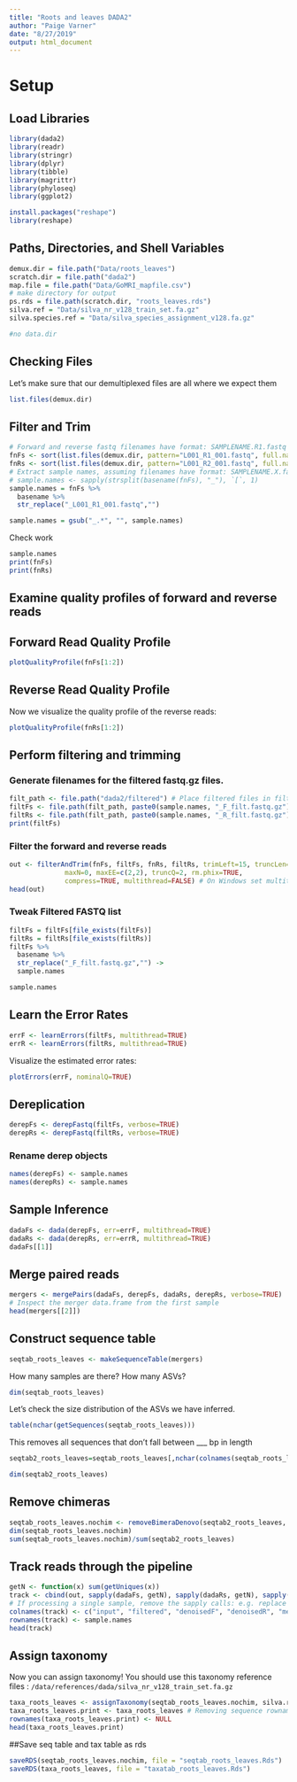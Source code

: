 ```yaml
---
title: "Roots and leaves DADA2"
author: "Paige Varner"
date: "8/27/2019"
output: html_document
---
```





# Setup
## Load Libraries
```r
library(dada2)
library(readr)
library(stringr)
library(dplyr)
library(tibble)
library(magrittr)
library(phyloseq)
library(ggplot2)

install.packages("reshape")
library(reshape)
```



## Paths, Directories, and Shell Variables

```r
demux.dir = file.path("Data/roots_leaves")
scratch.dir = file.path("dada2")
map.file = file.path("Data/GoMRI_mapfile.csv")
# make directory for output
ps.rds = file.path(scratch.dir, "roots_leaves.rds")
silva.ref = "Data/silva_nr_v128_train_set.fa.gz"
silva.species.ref = "Data/silva_species_assignment_v128.fa.gz"

#no data.dir
```



## Checking Files 
Let's make sure that our demultiplexed files are all where we expect them

```r
list.files(demux.dir)
```



## Filter and Trim

```r
# Forward and reverse fastq filenames have format: SAMPLENAME.R1.fastq and SAMPLENAME.R2.fastq
fnFs <- sort(list.files(demux.dir, pattern="L001_R1_001.fastq", full.names = TRUE))
fnRs <- sort(list.files(demux.dir, pattern="L001_R2_001.fastq", full.names = TRUE))
# Extract sample names, assuming filenames have format: SAMPLENAME.X.fastq, where X is reverse or forward
# sample.names <- sapply(strsplit(basename(fnFs), "_"), `[`, 1)
sample.names = fnFs %>% 
  basename %>%
  str_replace("_L001_R1_001.fastq","") 

sample.names = gsub("_.*", "", sample.names)
```


Check work
```r
sample.names
print(fnFs)
print(fnRs)
```


## Examine quality profiles of forward and reverse reads

## Forward Read Quality Profile
```r
plotQualityProfile(fnFs[1:2])
```


## Reverse Read Quality Profile
Now we visualize the quality profile of the reverse reads:
```r
plotQualityProfile(fnRs[1:2])
```



## Perform filtering and trimming

### Generate filenames for the filtered fastq.gz files.

```r
filt_path <- file.path("dada2/filtered") # Place filtered files in filtered/ subdirectory
filtFs <- file.path(filt_path, paste0(sample.names, "_F_filt.fastq.gz"))
filtRs <- file.path(filt_path, paste0(sample.names, "_R_filt.fastq.gz"))
print(filtFs)
```


### Filter the forward and reverse reads

```r
out <- filterAndTrim(fnFs, filtFs, fnRs, filtRs, trimLeft=15, truncLen=c(200,200),
              maxN=0, maxEE=c(2,2), truncQ=2, rm.phix=TRUE,
              compress=TRUE, multithread=FALSE) # On Windows set multithread=FALSE
head(out)
```



### Tweak Filtered FASTQ list

```r
filtFs = filtFs[file_exists(filtFs)]
filtRs = filtRs[file_exists(filtRs)]
filtFs %>% 
  basename %>%
  str_replace("_F_filt.fastq.gz","") ->
  sample.names

sample.names
```



## Learn the Error Rates

```r
errF <- learnErrors(filtFs, multithread=TRUE)
errR <- learnErrors(filtRs, multithread=TRUE)
```

Visualize the estimated error rates:
```r
plotErrors(errF, nominalQ=TRUE)
```

 

## Dereplication

```r
derepFs <- derepFastq(filtFs, verbose=TRUE)
derepRs <- derepFastq(filtRs, verbose=TRUE)
```

### Rename derep objects

```r
names(derepFs) <- sample.names
names(derepRs) <- sample.names
```



## Sample Inference

```r
dadaFs <- dada(derepFs, err=errF, multithread=TRUE)
dadaRs <- dada(derepRs, err=errR, multithread=TRUE)
dadaFs[[1]]
```


## Merge paired reads

```r
mergers <- mergePairs(dadaFs, derepFs, dadaRs, derepRs, verbose=TRUE)
# Inspect the merger data.frame from the first sample
head(mergers[[2]])
```



## Construct sequence table

```r
seqtab_roots_leaves <- makeSequenceTable(mergers)
```

How many samples are there?  How many ASVs?
```r
dim(seqtab_roots_leaves)
```

Let's check the size distribution of the ASVs we have inferred. 
```r
table(nchar(getSequences(seqtab_roots_leaves)))
```

This removes all sequences that don't fall between ___ bp in length
```r
seqtab2_roots_leaves=seqtab_roots_leaves[,nchar(colnames(seqtab_roots_leaves)) %in% seq(276,295)]
```

```r
dim(seqtab2_roots_leaves)
```



## Remove chimeras

```r
seqtab_roots_leaves.nochim <- removeBimeraDenovo(seqtab2_roots_leaves, method="consensus", multithread=TRUE, verbose=TRUE)
dim(seqtab_roots_leaves.nochim)
sum(seqtab_roots_leaves.nochim)/sum(seqtab2_roots_leaves)
```


## Track reads through the pipeline

```r
getN <- function(x) sum(getUniques(x))
track <- cbind(out, sapply(dadaFs, getN), sapply(dadaRs, getN), sapply(mergers, getN), rowSums(seqtab_roots_leaves.nochim))
# If processing a single sample, remove the sapply calls: e.g. replace sapply(dadaFs, getN) with getN(dadaFs)
colnames(track) <- c("input", "filtered", "denoisedF", "denoisedR", "merged", "nonchim")
rownames(track) <- sample.names
head(track)
```


## Assign taxonomy

Now you can assign taxonomy!  You should use this taxonomy reference files : `/data/references/dada/silva_nr_v128_train_set.fa.gz`

```r
taxa_roots_leaves <- assignTaxonomy(seqtab_roots_leaves.nochim, silva.ref, multithread=TRUE)
taxa_roots_leaves.print <- taxa_roots_leaves # Removing sequence rownames for display only
rownames(taxa_roots_leaves.print) <- NULL
head(taxa_roots_leaves.print)
```


##Save seq table and tax table as rds
```r
saveRDS(seqtab_roots_leaves.nochim, file = "seqtab_roots_leaves.Rds")
saveRDS(taxa_roots_leaves, file = "taxatab_roots_leaves.Rds")
```























